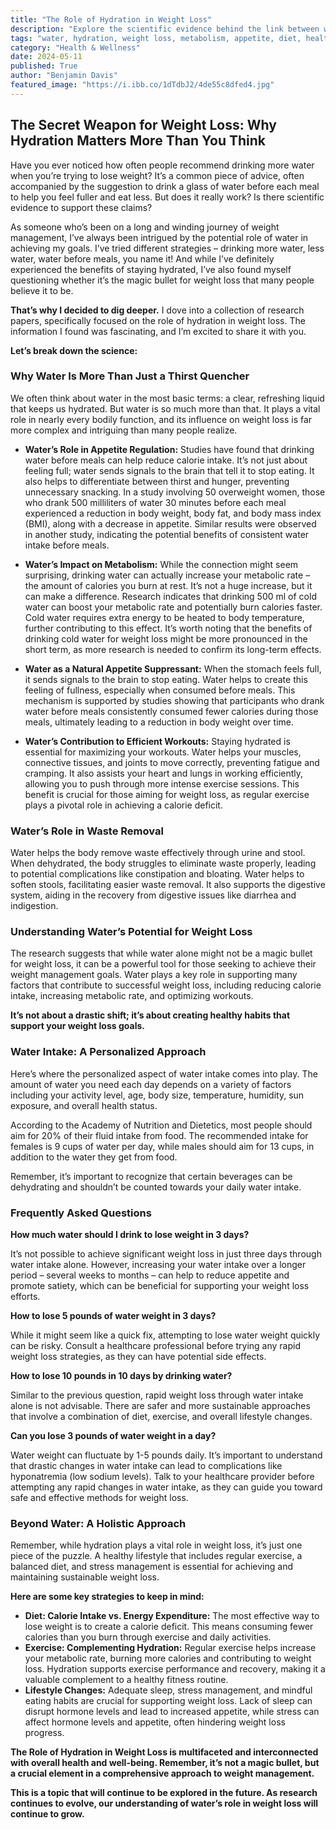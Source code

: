 ```yaml
---
title: "The Role of Hydration in Weight Loss"
description: "Explore the scientific evidence behind the link between water consumption and weight loss. Discover how water impacts appetite, metabolism, and overall health, and learn how to incorporate hydration into a healthy weight management plan."
tags: "water, hydration, weight loss, metabolism, appetite, diet, health, fitness, exercise, calorie deficit, nutrition, lifestyle, wellness, healthy habits, weight management"
category: "Health & Wellness"
date: 2024-05-11
published: True
author: "Benjamin Davis"
featured_image: "https://i.ibb.co/1dTdbJ2/4de55c8dfed4.jpg"
---
```


## The Secret Weapon for Weight Loss: Why Hydration Matters More Than You Think 

Have you ever noticed how often people recommend drinking more water when you’re trying to lose weight? It’s a common piece of advice, often accompanied by the suggestion to drink a glass of water before each meal to help you feel fuller and eat less. But does it really work? Is there scientific evidence to support these claims?  

As someone who’s been on a long and winding journey of weight management, I’ve always been intrigued by the potential role of water in achieving my goals. I’ve tried different strategies – drinking more water, less water, water before meals, you name it!  And while I’ve definitely experienced the benefits of staying hydrated, I’ve also found myself questioning whether it’s the magic bullet for weight loss that many people believe it to be.

**That’s why I decided to dig deeper.** I dove into a collection of research papers, specifically focused on the role of hydration in weight loss. The information I found was fascinating, and I’m excited to share it with you.

**Let’s break down the science:**

### Why Water Is More Than Just a Thirst Quencher

We often think about water in the most basic terms: a clear, refreshing liquid that keeps us hydrated. But water is so much more than that. It plays a vital role in nearly every bodily function, and its influence on weight loss is far more complex and intriguing than many people realize.

* **Water’s Role in Appetite Regulation:**  Studies have found that drinking water before meals can help reduce calorie intake. It’s not just about feeling full; water sends signals to the brain that tell it to stop eating. It also helps to differentiate between thirst and hunger, preventing unnecessary snacking. In a study involving 50 overweight women, those who drank 500 milliliters of water 30 minutes before each meal experienced a reduction in body weight, body fat, and body mass index (BMI), along with a decrease in appetite. Similar results were observed in another study, indicating the potential benefits of consistent water intake before meals.

* **Water’s Impact on Metabolism:** While the connection might seem surprising,  drinking water can actually increase your metabolic rate – the amount of calories you burn at rest. It’s not a huge increase, but it can make a difference. Research indicates that drinking 500 ml of cold water can boost your metabolic rate and potentially burn calories faster. Cold water requires extra energy to be heated to body temperature, further contributing to this effect. It’s worth noting that the benefits of drinking cold water for weight loss might be more pronounced in the short term, as more research is needed to confirm its long-term effects.

* **Water as a Natural Appetite Suppressant:** When the stomach feels full, it sends signals to the brain to stop eating. Water helps to create this feeling of fullness, especially when consumed before meals. This mechanism is supported by studies showing that participants who drank water before meals consistently consumed fewer calories during those meals, ultimately leading to a reduction in body weight over time.  

* **Water’s Contribution to Efficient Workouts:** Staying hydrated is essential for maximizing your workouts. Water helps your muscles, connective tissues, and joints to move correctly, preventing fatigue and cramping. It also assists your heart and lungs in working efficiently, allowing you to push through more intense exercise sessions.  This benefit is crucial for those aiming for weight loss, as regular exercise plays a pivotal role in achieving a calorie deficit.

### Water’s Role in Waste Removal

Water helps the body remove waste effectively through urine and stool. When dehydrated, the body struggles to eliminate waste properly, leading to potential complications like constipation and bloating. Water helps to soften stools, facilitating easier waste removal. It also supports the digestive system, aiding in the recovery from digestive issues like diarrhea and indigestion.  

### Understanding Water’s Potential for Weight Loss

The research suggests that while water alone might not be a magic bullet for weight loss, it can be a powerful tool for those seeking to achieve their weight management goals.  Water plays a key role in supporting many factors that contribute to successful weight loss, including reducing calorie intake, increasing metabolic rate, and optimizing workouts.  

**It’s not about a drastic shift; it’s about creating healthy habits that support your weight loss goals.**  

### Water Intake: A Personalized Approach

Here’s where the personalized aspect of water intake comes into play.  The amount of water you need each day depends on a variety of factors including your activity level, age, body size, temperature, humidity, sun exposure, and overall health status. 

According to the Academy of Nutrition and Dietetics, most people should aim for 20% of their fluid intake from food. The recommended intake for females is 9 cups of water per day, while males should aim for 13 cups, in addition to the water they get from food. 

Remember, it’s important to recognize that certain beverages can be dehydrating and shouldn’t be counted towards your daily water intake.  

### Frequently Asked Questions

**How much water should I drink to lose weight in 3 days?**

It’s not possible to achieve significant weight loss in just three days through water intake alone.  However, increasing your water intake over a longer period – several weeks to months – can help to reduce appetite and promote satiety, which can be beneficial for supporting your weight loss efforts.  

**How to lose 5 pounds of water weight in 3 days?**

While it might seem like a quick fix, attempting to lose water weight quickly can be risky.  Consult a healthcare professional before trying any rapid weight loss strategies, as they can have potential side effects.  

**How to lose 10 pounds in 10 days by drinking water?**

Similar to the previous question, rapid weight loss through water intake alone is not advisable.  There are safer and more sustainable approaches that involve a combination of diet, exercise, and overall lifestyle changes.

**Can you lose 3 pounds of water weight in a day?**

Water weight can fluctuate by 1-5 pounds daily.  It’s important to understand that drastic changes in water intake can lead to complications like hyponatremia (low sodium levels).  Talk to your healthcare provider before attempting any rapid changes in water intake, as they can guide you toward safe and effective methods for weight loss.

###  Beyond Water: A Holistic Approach

Remember, while hydration plays a vital role in weight loss, it’s just one piece of the puzzle. A healthy lifestyle that includes regular exercise, a balanced diet, and stress management is essential for achieving and maintaining sustainable weight loss. 

**Here are some key strategies to keep in mind:**

* **Diet:  Calorie Intake vs. Energy Expenditure:** The most effective way to lose weight is to create a calorie deficit. This means consuming fewer calories than you burn through exercise and daily activities.  
* **Exercise: Complementing Hydration:** Regular exercise helps increase your metabolic rate, burning more calories and contributing to weight loss. Hydration supports exercise performance and recovery, making it a valuable complement to a healthy fitness routine.
* **Lifestyle Changes:**  Adequate sleep, stress management, and mindful eating habits are crucial for supporting weight loss.  Lack of sleep can disrupt hormone levels and lead to increased appetite, while stress can affect hormone levels and appetite, often hindering weight loss progress.

**The Role of Hydration in Weight Loss is multifaceted and interconnected with overall health and well-being. Remember, it’s not a magic bullet, but a crucial element in a comprehensive approach to weight management.**

**This is a topic that will continue to be explored in the future. As research continues to evolve, our understanding of water’s role in weight loss will continue to grow.**